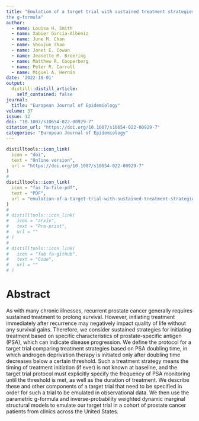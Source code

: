 ```yaml
---
title: "Emulation of a target trial with sustained treatment strategies: An application to prostate cancer using both inverse probability weighting and
the g-formula"
author:
  - name: Louisa H. Smith
  - name: Xabier García-Albéniz
  - name: June M. Chan
  - name: Shoujun Zhao
  - name: Janet E. Cowan
  - name: Jeanette M. Broering
  - name: Matthew R. Cooperberg
  - name: Peter R. Carroll
  - name: Miguel A. Hernán
date: '2022-10-01'
output:
  distill::distill_article:
    self_contained: false
journal: 
  title: "European Journal of Epidemiology"
volume: 37
issue: 12
doi: "10.1007/s10654-022-00929-7"
citation_url: "https://doi.org/10.1007/s10654-022-00929-7"
categories: "European Journal of Epidemiology"
---
```


```r
distilltools::icon_link(
  icon = "doi",
  text = "Online version",
  url = "https://doi.org/10.1007/s10654-022-00929-7"
)
# 
distilltools::icon_link(
  icon = "fas fa-file-pdf",
  text = "PDF",
  url = "emulation-of-a-target-trial-with-sustained-treatment-strategies-an-application-to-prostate-cancer-using-both-inverse-probability-weighting-and-the-g-formula.pdf"
)
# 
# distilltools::icon_link(
#   icon = "arxiv",
#   text = "Pre-print",
#   url = ""
# )
# 
# distilltools::icon_link(
#   icon = "fab fa-github",
#   text = "Code",
#   url = ""
# )
```

# Abstract


As with many chronic illnesses, recurrent prostate cancer generally requires sustained treatment to prolong survival. However, initiating treatment immediately after recurrence may negatively impact quality of life without any survival gains. Therefore, we consider sustained strategies for initiating treatment based on specific characteristics of prostate-specific antigen (PSA), which can indicate disease progression. We define the protocol for a target trial comparing treatment strategies based on PSA doubling time, in which androgen deprivation therapy is initiated only after doubling time decreases below a certain threshold. Such a treatment strategy means the timing of treatment initiation (if ever) is not known at baseline, and the target trial protocol must explicitly specify the frequency of PSA monitoring until the threshold is met, as well as the duration of treatment. We describe these and other components of a target trial that need to be specified in order for such a trial to be emulated in observational data. We then use the parametric g-formula and inverse-probability weighted dynamic marginal structural models to emulate our target trial in a cohort of prostate cancer patients from clinics across the United States.
